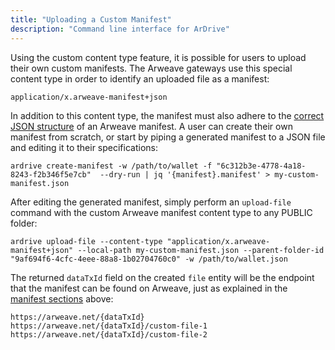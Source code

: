 ```yaml
---
title: "Uploading a Custom Manifest"
description: "Command line interface for ArDrive"
---
```


Using the custom content type feature, it is possible for users to upload their own custom manifests. The Arweave gateways use this special content type in order to identify an uploaded file as a manifest:

```shell
application/x.arweave-manifest+json
```

In addition to this content type, the manifest must also adhere to the [correct JSON structure](#manifest-json) of an Arweave manifest. A user can create their own manifest from scratch, or start by piping a generated manifest to a JSON file and editing it to their specifications:

```shell
ardrive create-manifest -w /path/to/wallet -f "6c312b3e-4778-4a18-8243-f2b346f5e7cb"  --dry-run | jq '{manifest}.manifest' > my-custom-manifest.json
```

After editing the generated manifest, simply perform an `upload-file` command with the custom Arweave manifest content type to any PUBLIC folder:

```shell
ardrive upload-file --content-type "application/x.arweave-manifest+json" --local-path my-custom-manifest.json --parent-folder-id "9af694f6-4cfc-4eee-88a8-1b02704760c0" -w /path/to/wallet.json
```

The returned `dataTxId` field on the created `file` entity will be the endpoint that the manifest can be found on Arweave, just as explained in the [manifest sections](#uploading-manifests) above:

```shell
https://arweave.net/{dataTxId}
https://arweave.net/{dataTxId}/custom-file-1
https://arweave.net/{dataTxId}/custom-file-2
```